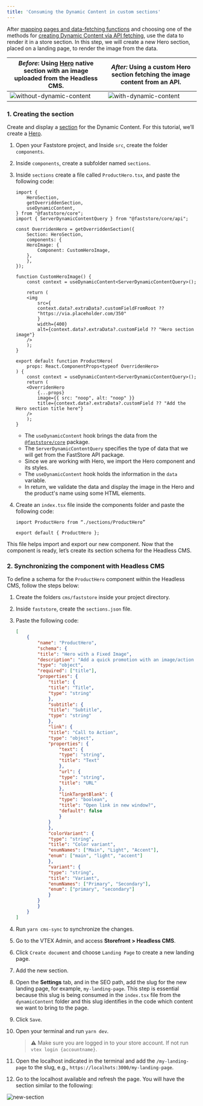 ```yaml
---
title: 'Consuming the Dynamic Content in custom sections'
---
```


After [mapping pages and data-fetching functions](LINK) and choosing one of the methods for [creating Dynamic Content via API fetching](LINK), use the data to render it in a store section. In this step, we will create a new Hero section, placed on a landing page, to render the image from the data.

| *Before*: Using [Hero](https://developers.vtex.com/docs/guides/faststore/organisms-hero) native section with an image uploaded from the Headless CMS. | *After:* Using a custom Hero section fetching the image content from an API. |
| ----------------------------------------------------------------------------------------------------------------------------------------------------- | ---------------------------------------------------------------------------- |
| ![without-dynamic-content](https://vtexhelp.vtexassets.com/assets/docs/src/without-dynamic-content___9e65e7a095029f020fe64599348b695a.png) | ![with-dynamic-content](https://vtexhelp.vtexassets.com/assets/docs/src/dynamic-content-new-section___82b343ceeef6504de8bdf7233f30d199.png) |

### 1. Creating the section

Create and display a [section](https://developers.vtex.com/docs/guides/faststore/building-sections-creating-a-new-section) for the Dynamic Content. For this tutorial, we’ll create a [Hero](https://developers.vtex.com/docs/guides/faststore/organisms-hero).

1. Open your Faststore project, and Inside `src`, create the folder `components`.
2. Inside `components`, create a subfolder named `sections`.
3. Inside `sections` create a file called `ProductHero.tsx`, and paste the following code:

    ``` tsx src/components/sections/ProductHero.tsx
    import {
        HeroSection,
        getOverriddenSection,
        useDynamicContent,
    } from "@faststore/core";
    import { ServerDynamicContentQuery } from "@faststore/core/api";
    
    const OverridenHero = getOverriddenSection({
        Section: HeroSection,
        components: {
        HeroImage: {
            Component: CustomHeroImage,
        },
        },
    });
    
    function CustomHeroImage() {
        const context = useDynamicContent<ServerDynamicContentQuery>();
    
        return (
        <img
            src={
            context.data?.extraData?.customFieldFromRoot ??
            "https://via.placeholder.com/350"
            }
            width={400}
            alt={context.data?.extraData?.customField ?? "Hero section image"}
        />
        );
    }
    
    export default function ProductHero(
        props: React.ComponentProps<typeof OverridenHero>
    ) {
        const context = useDynamicContent<ServerDynamicContentQuery>();
        return (
        <OverridenHero
            {...props}
            image={{ src: "noop", alt: "noop" }}
            title={context.data?.extraData?.customField ?? "Add the Hero section title here"}
        />
        );
    }
    ```

    - The `useDynamicContent` hook brings the data from the [`@faststore/core`](https://developers.vtex.com/docs/guides/faststore/project-structure-overview#packagejson) package.
    - The `ServerDynamicContentQuery` specifies the type of data that we will get from the FastStore API package.
    - Since we are working with Hero, we import the Hero component and its styles.
    - The `useDynamicContent` hook holds the information in the `data` variable.
    - In return, we validate the data and display the image in the Hero and the product's name using some HTML elements.

4. Create an `index.tsx` file inside the components folder and paste the following code:

    ```tsx
    import ProductHero from “./sections/ProductHero”

    export default { ProductHero };
    ```

This file helps import and export our new component. Now that the component is ready, let’s create its section schema for the Headless CMS.

### 2. Synchronizing the component with Headless CMS 

To define a schema for the `ProductHero` component within the Headless CMS, follow the steps below:

1. Create the folders `cms/faststore` inside your project directory.
2. Inside `faststore`, create the `sections.json` file.
3. Paste the following code:

    ```json
    [
        {
            "name": "ProductHero",
            "schema": {
            "title": "Hero with a Fixed Image",
            "description": "Add a quick promotion with an image/action pair",
            "type": "object",
            "required": ["title"],
            "properties": {
                "title": {
                "title": "Title",
                "type": "string"
                },
                "subtitle": {
                "title": "Subtitle",
                "type": "string"
                },
                "link": {
                "title": "Call to Action",
                "type": "object",
                "properties": {
                    "text": {
                    "type": "string",
                    "title": "Text"
                    },
                    "url": {
                    "type": "string",
                    "title": "URL"
                    },
                    "linkTargetBlank": {
                    "type": "boolean",
                    "title": "Open link in new window?",
                    "default": false
                    }
                }
                },
                "colorVariant": {
                "type": "string",
                "title": "Color variant",
                "enumNames": ["Main", "Light", "Accent"],
                "enum": ["main", "light", "accent"]
                },
                "variant": {
                "type": "string",
                "title": "Variant",
                "enumNames": ["Primary", "Secondary"],
                "enum": ["primary", "secondary"]
                }
            }
            }
        }
    ]
    ```

4. Run `yarn cms-sync` to synchronize the changes.
5. Go to the VTEX Admin, and access **Storefront > Headless CMS**.
6. Click `Create document` and choose `Landing Page` to create a new landing page.
7. Add the new section.
8. Open the **Settings** tab, and in the SEO path, add the slug for the new landing page, for example, `my-landing-page`. This step is essential because this slug is being consumed in the `index.tsx` file from the `dynamicContent` folder and this slug identifies in the code which content we want to bring to the page.
9. Click `Save`.
10. Open your terminal and run `yarn dev`.

    > ⚠️ Make sure you are logged in to your store account. If not run `vtex login {accountname}`.

11. Open the localhost indicated in the terminal and add the `/my-landing-page` to the slug, e.g., `https://localhots:3000/my-landing-page`.
12. Go to the localhost available and refresh the page. You will have the section similar to the following:

![new-section](https://vtexhelp.vtexassets.com/assets/docs/src/dynamic-content-new-section___82b343ceeef6504de8bdf7233f30d199.png)
